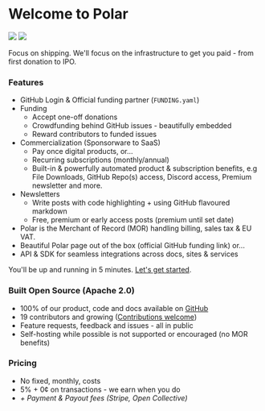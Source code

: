 # Welcome to Polar

![](./intro.light.jpg)
![](./intro.dark.jpg)


Focus on shipping. We'll focus on the infrastructure to get you paid - from first donation to IPO.


### Features

- GitHub Login & Official funding partner (`FUNDING.yaml`)
- Funding
  - Accept one-off donations
  - Crowdfunding behind GitHub issues - beautifully embedded
  - Reward contributors to funded issues
- Commercialization (Sponsorware to SaaS)
  - Pay once digital products, or...
  - Recurring subscriptions (monthly/annual)
  - Built-in & powerfully automated product & subscription benefits, e.g File Downloads, GitHub Repo(s) access, Discord access, Premium newsletter and more.
- Newsletters
  - Write posts with code highlighting + using GitHub flavoured markdown
  - Free, premium or early access posts (premium until set date)
- Polar is the Merchant of Record (MOR) handling billing, sales tax & EU VAT.
- Beautiful Polar page out of the box (official GitHub funding link) or...
- API & SDK for seamless integrations across docs, sites & services

You'll be up and running in 5 minutes. [Let's get started](/docs/onboarding).

### Built Open Source (Apache 2.0)

- 100% of our product, code and docs available on [GitHub](https://github.com/polarsource/polar)
- 19 contributors and growing ([Contributions welcome](/docs/contribute))
- Feature requests, feedback and issues - all in public
- Self-hosting while possible is not supported or encouraged (no MOR benefits)

### Pricing

- No fixed, monthly, costs
- 5% + 0¢ on transactions - we earn when you do
- _+ Payment & Payout fees (Stripe, Open Collective)_
